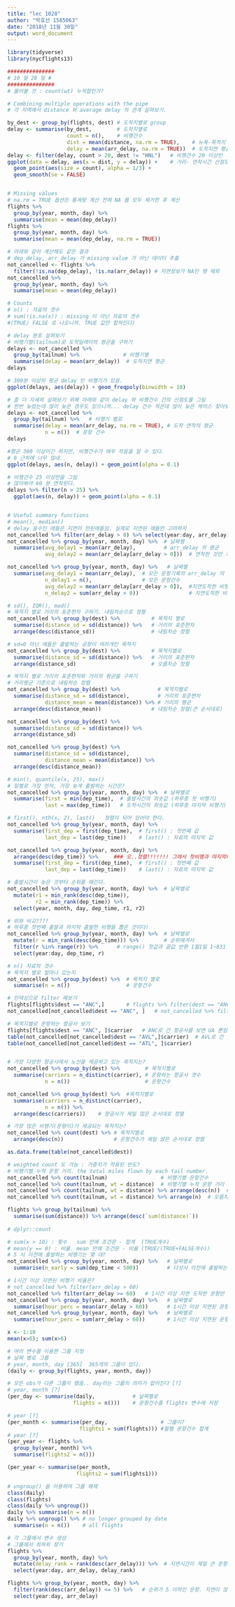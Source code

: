 ```yaml
---
title: "lec 1028"
author: "박효선 1585063"
date: "2018년 11월 30일"
output: word_document
---
```


```r


library(tidyverse)
library(nycflights13)

```


```r
###############
# 10 월 28 일 #
###############
# 물어볼 것 : count(wt) 누적합인가?

# Combining multiple operations with the pipe
# 각 지역에서 distance 와 average delay 의 관계 살펴보기.

by_dest <- group_by(flights, dest) # 도착지별로 group
delay <- summarise(by_dest,        # 도착지별로
                   count = n(),    # 비행건수
                   dist = mean(distance, na.rm = TRUE),    # 뉴욕-목적지 거리, NA처리
                   delay = mean(arr_delay, na.rm = TRUE))  # 도착지연 평균
delay <- filter(delay, count > 20, dest != "HNL")   # 비행건수 20 이상인 
ggplot(data = delay, aes(x = dist, y = delay)) +    # 거리- 연착시간 산점도
  geom_point(aes(size = count), alpha = 1/3) +
  geom_smooth(se = FALSE)


# Missing values 
# na.rm = TRUE 옵션은 통계량 계산 전에 NA 를 모두 제거한 후 계산
flights %>%
  group_by(year, month, day) %>%
  summarise(mean = mean(dep_delay))
flights %>%
  group_by(year, month, day) %>%
  summarise(mean = mean(dep_delay, na.rm = TRUE))

# 아래와 같이 계산해도 같은 결과
# dep_delay, arr_delay 가 missing value 가 아닌 데이터 추출
not_cancelled <- flights %>% 
  filter(!is.na(dep_delay), !is.na(arr_delay)) # 지연정보가 NA인 행 제외
not_cancelled %>% 
  group_by(year, month, day) %>% 
  summarise(mean = mean(dep_delay))

# Counts 
# n() : 자료의 갯수
# sum(!is.na(x)) : missing 이 아닌 자료의 갯수 
#(TRUE/ FALSE 로 나오니까. TRUE 값만 합쳐진다)

# delay 분포 살펴보기
# 비행기별(tailnum)로 도착딜레이의 평균을 구하기
delays <- not_cancelled %>% 
  group_by(tailnum) %>%              # 비행기별
  summarise(delay = mean(arr_delay))  # 도착지연 평균
delays

# 300분 이상의 평균 delay 인 비행기가 있음.
ggplot(delays, aes(delay)) + geom_freqpoly(binwidth = 10)

# 좀 더 자세히 살펴보기 위해 아래와 같이 delay 와 비행건수 간의 산점도를 그림
# 한번 늦었는데 많이 늦은 경우도 있으니까... delay 건수 적은데 많이 늦은 케이스 찾아보기
delays <- not_cancelled %>% 
  group_by(tailnum) %>%   # 비행기 별로
  summarise(delay = mean(arr_delay, na.rm = TRUE), # 도착 연착의 평균
            n = n())  # 운항 건수
delays

#평균 300 이상이긴 하지만, 비행건수가 매우 작음을 알 수 있다.
# 0 근처에 너무 많네..
ggplot(delays, aes(n, delay)) + geom_point(alpha = 0.1)

# 비행건수 25 이상만을 그림
# 많아봐야 60 분 연착된다.
delays %>% filter(n > 25) %>%  
  ggplot(aes(n, delay)) + geom_point(alpha = 0.1)


# Useful summary functions
# mean(), median()
# delay 음수인 애들은 지연이 안된애들임. 실제로 지연된 애들만 고려하자
not_cancelled %>% filter(arr_delay > 0) %>% select(year:day, arr_delay)
not_cancelled %>% group_by(year, month, day) %>%  # 날짜별
  summarise(avg_delay1 = mean(arr_delay),         # arr_delay 의 평균
            avg_delay2 = mean(arr_delay[arr_delay > 0]))  # 연착한 것만 가지고 arr_delay 평균 

not_cancelled %>% group_by(year, month, day) %>%   # 날짜별
  summarise(avg_delay1 = mean(arr_delay),  # 모든 운항기록의 arr_delay 의 평균
            n_delay1 = n(),                # 모든 운항건수
            avg_delay2 = mean(arr_delay[arr_delay > 0]),  #지연도착한 비행 arr_delay 의 평균 (중요)
            n_delay2 = sum(arr_delay > 0))                # 지연도착한 비행 건수  -> arr_delay > 0 건수 (중요)

# sd(), IQR(), mad()
# 목적지 별로 거리의 표준편차 구하기. 내림차순으로 정렬
not_cancelled %>% group_by(dest) %>%          # 목적지 별로
  summarise(distance_sd = sd(distance)) %>%   # 거리의 표준편차
  arrange(desc(distance_sd))                  # 내림차순 정렬

# sd=0 아닌 애들은 출발하는 공항이 여러개인 목적지
not_cancelled %>% group_by(dest) %>%          # 목적지별로
  summarise(distance_sd = sd(distance)) %>%   # 거리의 표준편차
  arrange(distance_sd)                        # 오름차순 정렬

# 목적지 별로 거리의 표준편차와 거리의 평균을 구하기
# 거리평균 기준으로 내림차순 정렬
not_cancelled %>% group_by(dest) %>%            # 목적지별로
  summarise(distance_sd = sd(distance),         # 거리의 표준편차
            distance_mean = mean(distance)) %>% # 거리의 평균
  arrange(desc(distance_mean))                # 내림차순 정렬(큰 순서대로)

not_cancelled %>% group_by(dest) %>% 
  summarise(distance_sd = sd(distance)) %>% 
  arrange(distance_sd)

not_cancelled %>% group_by(dest) %>% 
  summarise(distance_sd = sd(distance),
            distance_mean = mean(distance)) %>% 
  arrange(desc(distance_mean))

# min(), quantile(x, 25), max()
# 일별로 가장 먼저, 가장 늦게 출발하는 시간은?
not_cancelled %>% group_by(year, month, day) %>%  # 날짜별로
  summarise(first = min(dep_time),  # 출발시간의 최솟값 (하루중 첫 비행기)
            last = max(dep_time))   # 도착시간의 최솟값 (하루중 마지막 비행기)

# first(), nth(x, 2), last()   정렬이 되어 있어야 한다. 
not_cancelled %>% group_by(year, month, day) %>% 
  summarise(first_dep = first(dep_time),  # first() : 첫번째 값
            last_dep = last(dep_time))    # last() : 자료의 마지막 값

not_cancelled %>% group_by(year, month, day) %>% 
  arrange(desc(dep_time)) %>%     ### 오..정렬!!!!!!! 그래서 첫비행과 마지막비행 달라짐
  summarise(first_dep = first(dep_time),  # first() : 첫번째 값
            last_dep = last(dep_time))    # last() : 자료의 마지막 값

# 출발시간이 늦은 것부터 순위를 매긴다.
not_cancelled %>% group_by(year, month, day) %>%  # 날짜별로
  mutate(r1 = min_rank(desc(dep_time)),
         r2 = min_rank(dep_time)) %>%        
  select(year, month, day, dep_time, r1, r2)

# 위와 비교????
# 하루중 첫번째 출발과 마지막 출발한 비행을 뽑은 것이다!
not_cancelled %>% group_by(year, month, day) %>%  # 날짜별로
  mutate(r = min_rank(desc(dep_time))) %>%        # 순위매겨서
  filter(r %in% range(r)) %>%      # range() 첫값과 끝값 반환 1월1일 1~831 
  select(year:day, dep_time, r)

# n() 자료의 갯수
# 목적지 별로 얼마나 갔는지
not_cancelled %>% group_by(dest) %>%  # 목적지 별로  
  summarise(n = n())                  # 운항건수 

# 인덱싱으로 filter 해보기
flights[flights$dest == "ANC",]       # flights %>% filter(dest == "ANC")
not_cancelled[not_cancelled$dest == "ANC", ]   # not_cancelled %>% filter(dest == "ANC")

# 목적지별로 운항하는 항공사 보기
flights[flights$dest == "ANC", ]$carrier   # ANC로 간 항공사를 보면 UA 뿐임
table(not_cancelled[not_cancelled$dest == "AVL",]$carrier)  # AVL로 간 항공사는 9E, EV
table(not_cancelled[not_cancelled$dest == "ATL", ]$carrier) 


# 가장 다양한 항공사에서 노선을 제공하고 있는 목적지는?
not_cancelled %>% group_by(dest) %>%        # 목적지별로
  summarise(carriers = n_distinct(carrier), # 운항하는 항공사 갯수
            n = n())                        # 운항건수

not_cancelled %>% group_by(dest) %>%  #목적지별로 
  summarise(carriers = n_distinct(carrier),
            n = n()) %>%     
  arrange(desc(carriers))    # 항공사가 제일 많은 순서대로 정렬 

# 가장 많은 비행기(운항이)가 제공되는 목적지는? 
not_cancelled %>% count(dest) %>% # 목적지별로
  arrange(desc(n))                # 운항건수가 제일 많은 순서대로 정렬

as.data.frame(table(not_cancelled$dest))

# weighted count 도 가능 : 가중치가 적용된 빈도?
# 비행기별 누적 운항 거리. the total miles flown by each tail number.
not_cancelled %>% count(tailnum)                 # 비행기별 운항건수
not_cancelled %>% count(tailnum, wt = distance)  # 비행기별 누적 운항 거리
not_cancelled %>% count(tailnum, wt = distance) %>% arrange(desc(n))  # 내림차순
not_cancelled %>% count(tailnum, wt = distance) %>% arrange(n)  # 오름차순

flights %>% group_by(tailnum) %>% 
  summarise(sum(distance)) %>% arrange(desc(`sum(distance)`))
 
# dplyr::count

# sum(x > 10) : 횟수   sum 안에 조건문 - 합계  (TRUE개수)
# mean(y == 0) : 비율. mean 안에 조건문 - 비율 (TRUE/(TRUE+FALSE개수))
# 5 시 이전에 출발하는 비행기는 몇 대? 
not_cancelled %>% group_by(year, month, day) %>%   # 날짜별로
  summarise(n_early = sum(dep_time < 500))         # 다섯시 이전에 출발하는 비행 건수

# 1시간 이상 지연된 비행기 비율은?
# not_cancelled %>% filter(arr_delay > 60)
not_cancelled %>% filter(arr_delay >= 60)   # 1시간 이상 지연 도착한 운항만 뽑기
not_cancelled %>% group_by(year, month, day) %>%   # 날짜별로 
  summarise(hour_perc = mean(arr_delay > 60))      # 1시간 이상 지연된 운항건수 비율
not_cancelled %>% group_by(year, month, day) %>%   # 날짜별로
  summarise(hour_perc = sum(arr_delay > 60))       # 1시간 이상 지연된 운항건수 

x <- 1:10
mean(x>6); sum(x>6)

# 여러 변수를 이용한 그룹 지정
# 날짜 별로 그룹
# year, month, day [365]  365개의 그룹이 있다. 
(daily <- group_by(flights, year, month, day))  

# 모든 obs가 다른 그룹이 됐음.. day라는 그룹의 의미가 없어진다 [?]
# year, month [?]
(per_day <- summarise(daily,            # 날짜별로
                     flights = n()))    # 운항건수를 flights 변수에 저장

# year [?]
(per_month <- summarise(per_day,                 # 그룹이? 
                       flights1 = sum(flights))) #월별 운항건수 합계
# year [?]
(per_year <- flights %>% 
  group_by(year, month) %>% 
  summarise(flights2 = n()))

(per_year <- summarise(per_month, 
                      flights2 = sum(flights1)))

# ungroup() 을 이용하여 그룹 해제 
class(daily)
class(flights)
class(daily %>% ungroup())
daily %>% summarise(n = n())
daily %>% ungroup() %>% # no longer grouped by date
  summarise(n = n())    # all flights

# 각 그룹에서 변수 생성
# 그룹에서 최하위 찾기
flights %>% 
  group_by(year, month, day) %>% 
  mutate(delay_rank = rank(desc(arr_delay))) %>%  # 지연시간이 제일 큰 운항부터 순위를 매긴다
  select(year:day, arr_delay, delay_rank)

flights %>% group_by(year, month, day) %>% 
  filter(rank(desc(arr_delay)) <= 5) %>%   # 순위가 5 이하인 운항. 지연이 많이된 top 5
  select(year:day, arr_delay)


```

